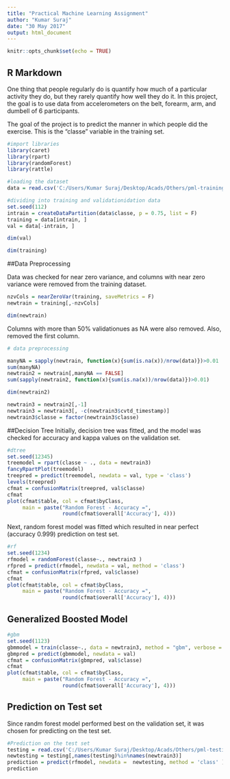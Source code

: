 ---
title: "Practical Machine Learning Assignment"
author: "Kumar Suraj"
date: "30 May 2017"
output: html_document
---

```{r setup, include=FALSE}
knitr::opts_chunk$set(echo = TRUE)
```

## R Markdown
One thing that people regularly do is quantify how much of a particular activity they do, but they rarely quantify how well they do it. In this project, the goal is to use data from accelerometers on the belt, forearm, arm, and dumbell of 6 participants.

The goal of the project is to predict the manner in which people did the exercise. This is the "classe" variable in the training set.

```{r Load Data, message=FALSE}
#import libraries
library(caret)
library(rpart)
library(randomForest)
library(rattle)

#loading the dataset
data = read.csv('C:/Users/Kumar Suraj/Desktop/Acads/Others/pml-training.csv', na.strings = c("NA", ""))

#dividing into training and validationidation data
set.seed(112)
intrain = createDataPartition(data$classe, p = 0.75, list = F)
training = data[intrain, ]
val = data[-intrain, ]
```


```{r}
dim(val)
```

```{r}
dim(training)
```
##Data Preprocessing

Data was checked for near zero variance, and columns with near zero variance were removed from the training dataset.

```{r preProcessing}
nzvCols = nearZeroVar(training, saveMetrics = F)
newtrain = training[,-nzvCols]
```

```{r}
dim(newtrain)
```

Columns with more than 50% validationues as NA were also removed. Also, removed the first column.

```{r}
# data preprocessing

manyNA = sapply(newtrain, function(x){sum(is.na(x))/nrow(data)})>0.01
sum(manyNA)
newtrain2 = newtrain[,manyNA == FALSE]
sum(sapply(newtrain2, function(x){sum(is.na(x))/nrow(data)})>0.01)

```

```{r}
dim(newtrain2)
```

```{r}
newtrain3 = newtrain2[,-1]
newtrain3 = newtrain3[, -c(newtrain3$cvtd_timestamp)]
newtrain3$classe = factor(newtrain3$classe)
```

##Decision Tree
Initially, decision tree was fitted, and the model was checked for accuracy and kappa values on the validation set.

```{r decision tree}

#dtree
set.seed(12345)
treemodel = rpart(classe ~ ., data = newtrain3)
fancyRpartPlot(treemodel)
treepred = predict(treemodel, newdata = val, type = 'class')
levels(treepred)
cfmat = confusionMatrix(treepred, val$classe)
cfmat
plot(cfmat$table, col = cfmat$byClass, 
     main = paste("Random Forest - Accuracy =",
                  round(cfmat$overall['Accuracy'], 4)))

```

Next, random forest model was fitted which resulted in near perfect (accuracy 0.999) prediction on test set.

```{r Random Forest}
#rf
set.seed(1234)
rfmodel = randomForest(classe~., newtrain3 )
rfpred = predict(rfmodel, newdata = val, method = 'class')
cfmat = confusionMatrix(rfpred, val$classe)
cfmat
plot(cfmat$table, col = cfmat$byClass, 
     main = paste("Random Forest - Accuracy =",
                  round(cfmat$overall['Accuracy'], 4)))

```


## Generalized Boosted Model
```{r gbm}
#gbm
set.seed(1123)
gbmmodel = train(classe~., data = newtrain3, method = "gbm", verbose = F,  trControl= trainControl(method = "repeatedcv", number = 5, repeats = 1))
gbmpred = predict(gbmmodel, newdata = val)
cfmat = confusionMatrix(gbmpred, val$classe)
cfmat
plot(cfmat$table, col = cfmat$byClass, 
     main = paste("Random Forest - Accuracy =",
                  round(cfmat$overall['Accuracy'], 4)))

```


## Prediction on Test set
Since randm forest model performed best on the validation set, it was chosen for predicting on the test set.
```{r}

#Prediction on the test set
testing = read.csv('C:/Users/Kumar Suraj/Desktop/Acads/Others/pml-testing.csv', na.strings = c("NA", ""))
newtesting = testing[,names(testing)%in%names(newtrain3)]
prediction = predict(rfmodel, newdata =  newtesting, method = 'class' )
prediction
```